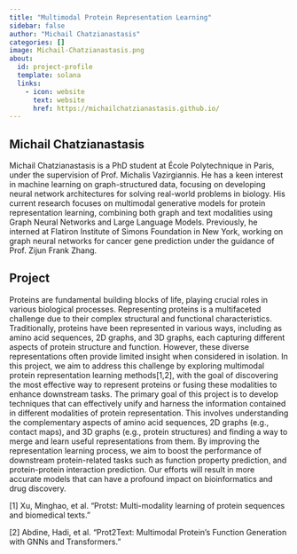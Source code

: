 ```yaml
---
title: "Multimodal Protein Representation Learning"
sidebar: false
author: "Michail Chatzianastasis"
categories: []
image: Michail-Chatzianastasis.png
about:
  id: project-profile
  template: solana
  links:
    - icon: website
      text: website
      href: https://michailchatzianastasis.github.io/
---
```

## Michail Chatzianastasis
Michail Chatzianastasis is a PhD student at École Polytechnique in Paris, under the supervision of Prof. Michalis Vazirgiannis. He has a keen interest in machine learning on graph-structured data, focusing on developing neural network architectures for solving real-world problems in biology. His current research focuses on multimodal generative models for protein representation learning, combining both graph and text modalities using Graph Neural Networks and Large Language Models. Previously, he interned at Flatiron Institute of Simons Foundation in New York, working on graph neural networks for cancer gene prediction under the guidance of Prof. Zijun Frank Zhang.


## Project
Proteins are fundamental building blocks of life, playing crucial roles in various biological processes. Representing proteins is a multifaceted challenge due to their complex structural and functional characteristics. Traditionally, proteins have been represented in various ways, including as amino acid sequences, 2D graphs, and 3D graphs, each capturing different aspects of protein structure and function. However, these diverse representations often provide limited insight when considered in isolation. In this project, we aim to address this challenge by exploring multimodal protein representation learning methods[1,2], with the goal of discovering the most effective way to represent proteins or fusing these modalities to enhance downstream tasks.
The primary goal of this project is to develop techniques that can effectively unify and harness the information contained in different modalities of protein representation. This involves understanding the complementary aspects of amino acid sequences, 2D graphs (e.g., contact maps), and 3D graphs (e.g., protein structures) and finding a way to merge and learn useful representations from them. By improving the representation learning process, we aim to boost the performance of downstream protein-related tasks such as function property prediction, and protein-protein interaction prediction. Our efforts will result in more accurate models that can have a profound impact on bioinformatics and drug discovery.

[1] Xu, Minghao, et al. "Protst: Multi-modality learning of protein sequences and biomedical texts."

[2] Abdine, Hadi, et al. "Prot2Text: Multimodal Protein's Function Generation with GNNs and Transformers."
